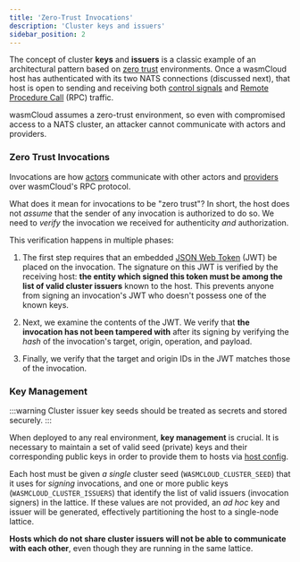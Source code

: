 ```yaml
---
title: 'Zero-Trust Invocations'
description: 'Cluster keys and issuers'
sidebar_position: 2
---
```


The concept of cluster **keys** and **issuers** is a classic example of an architectural pattern based on [zero trust](https://www.crowdstrike.com/cybersecurity-101/zero-trust-security/) environments. Once a wasmCloud host has authenticated with its two NATS connections (discussed next), that host is open to sending and receiving both [control signals](/docs/0.82/hosts/lattice-protocols/control-interface) and [Remote Procedure Call](/docs/0.82/hosts/lattice-protocols/rpc) (RPC) traffic.

wasmCloud assumes a zero-trust environment, so even with compromised access to a NATS cluster, an attacker cannot communicate with actors and providers.

### Zero Trust Invocations

Invocations are how [actors](/docs/0.82/concepts/actors) communicate with other actors and [providers](/docs/0.82/concepts/capabilities) over wasmCloud's RPC protocol.

What does it mean for invocations to be "zero trust"? In short, the host does not _assume_ that the sender of any invocation is authorized to do so. We need to _verify_ the invocation we received for authenticity _and_ authorization.

This verification happens in multiple phases:

1. The first step requires that an embedded [JSON Web Token](https://en.wikipedia.org/wiki/JSON_Web_Token) (JWT) be placed on the invocation. The signature on this JWT is verified by the receiving host: **the entity which signed this token must be among the list of valid cluster issuers** known to the host. This prevents anyone from signing an invocation's JWT who doesn't possess one of the known keys.

2. Next, we examine the contents of the JWT. We verify that **the invocation has not been tampered with** after its signing by verifying the _hash_ of the invocation's target, origin, operation, and payload.

3. Finally, we verify that the target and origin IDs in the JWT matches those of the invocation.

### Key Management

:::warning
Cluster issuer key seeds should be treated as secrets and stored securely.
:::

When deployed to any real environment, **key management** is crucial. It is necessary to maintain a set of valid seed (private) keys and their corresponding public keys in order to provide them to hosts via [host config](/docs/0.82/reference/host-config).

Each host must be given _a single_ cluster seed (`WASMCLOUD_CLUSTER_SEED`) that it uses for _signing_ invocations, and one or more public keys (`WASMCLOUD_CLUSTER_ISSUERS`) that identify the list of valid issuers (invocation signers) in the lattice. If these values are not provided, an _ad hoc_ key and issuer will be generated, effectively partitioning the host to a single-node lattice.

**Hosts which do not share cluster issuers will not be able to communicate with each other**, even though they are running in the same lattice.
